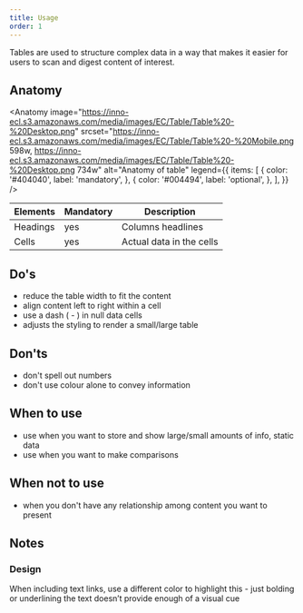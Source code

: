 ```yaml
---
title: Usage
order: 1
---
```



<Paragraph size="lead">
  Tables are used to structure complex data in a way that makes it easier for
  users to scan and digest content of interest.
</Paragraph>

## Anatomy

<Anatomy
  image="https://inno-ecl.s3.amazonaws.com/media/images/EC/Table/Table%20-%20Desktop.png"
  srcset="https://inno-ecl.s3.amazonaws.com/media/images/EC/Table/Table%20-%20Mobile.png 598w, https://inno-ecl.s3.amazonaws.com/media/images/EC/Table/Table%20-%20Desktop.png 734w"
  alt="Anatomy of table"
  legend={{
    items: [
      {
        color: '#404040',
        label: 'mandatory',
      },
      {
        color: '#004494',
        label: 'optional',
      },
    ],
  }}
/>

| Elements | Mandatory | Description              |
| -------- | --------- | ------------------------ |
| Headings | yes       | Columns headlines        |
| Cells    | yes       | Actual data in the cells |

## Do's

- reduce the table width to fit the content
- align content left to right within a cell
- use a dash ( - ) in null data cells
- adjusts the styling to render a small/large table

## Don'ts

- don't spell out numbers
- don't use colour alone to convey information

## When to use

- use when you want to store and show large/small amounts of info, static data
- use when you want to make comparisons

## When not to use

- when you don't have any relationship among content you want to present

## Notes

### Design

When including text links, use a different color to highlight this - just bolding or underlining the text doesn’t provide enough of a visual cue
